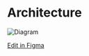 
# Architecture

<Zoom>

![Diagram](/img/architecture-diagram.png)

</Zoom>

[Edit in Figma](https://www.figma.com/file/4NhuZMoYSxUy9QY9xpDcqq/ME's-Diagrams?type=whiteboard&node-id=0%3A1&t=M48sYMgnNE7fuwx6-1)

